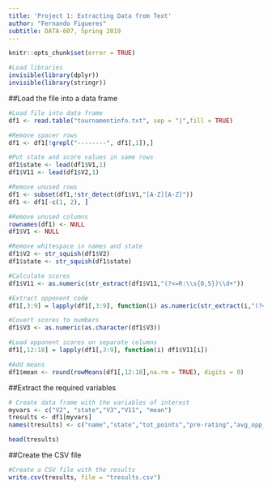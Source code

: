 ```yaml
---
title: 'Project 1: Extracting Data from Text'
author: "Fernando Figueres"
subtitle: DATA-607, Spring 2019
---
```


```r
knitr::opts_chunk$set(error = TRUE)
```

```r
#Load libraries
invisible(library(dplyr))
invisible(library(stringr))
```

##Load the file into a data frame
```r
#Load file into data frame
df1 <- read.table("tournamentinfo.txt", sep = "|",fill = TRUE) 

#Remove spacer rows
df1 <- df1[!grepl("--------", df1[,1]),] 

#Put state and score values in same rows
df1$state <- lead(df1$V1,1)
df1$V11 <- lead(df1$V2,1)

#Remove unused rows
df1 <- subset(df1,!str_detect(df1$V1,"[A-Z][A-Z]"))
df1 <- df1[-c(1, 2), ]

#Remove unused columns
rownames(df1) <- NULL
df1$V1 <- NULL

#Remove whitespace in names and state
df1$V2 <- str_squish(df1$V2)
df1$state <- str_squish(df1$state)

#Calculate scores
df1$V11 <- as.numeric(str_extract(df1$V11,"(?<=R:\\s{0,5})\\d+"))

#Extract opponent code
df1[,3:9] = lapply(df1[,3:9], function(i) as.numeric(str_extract(i,"(?<=[A-Z]\\s{0,5})\\d+")))

#Covert scores to numbers
df1$V3 <- as.numeric(as.character(df1$V3))

#Load opponent scores on separate columns
df1[,12:18] = lapply(df1[,3:9], function(i) df1$V11[i])

#Add means 
df1$mean <- round(rowMeans(df1[,12:18],na.rm = TRUE), digits = 0)
```

##Extract the required variables
```r
# Create data frame with the variables of interest
myvars <- c("V2", "state","V3","V11", "mean")
tresults <- df1[myvars]
names(tresults) <- c("name","state","tot_points","pre-rating","avg_opp_pre-rating")

head(tresults)
```

##Create the CSV file
```r
#Create a CSV file with the results
write.csv(tresults, file = "tresults.csv")
```

